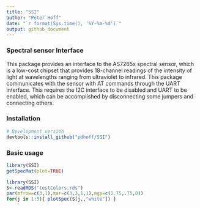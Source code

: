 ```yaml
---
title: "SSI" 
author: "Peter Hoff"
date: "`r format(Sys.time(), '%Y-%m-%d')`"  
output: github_document 
--- 
```



### Spectral sensor Interface

This package provides an interface to the AS7265x spectral sensor, which is a low-cost chipset that provides 18-channel readings of the intensity of light at wavelengths ranging from ultraviolet to infrared. This package communicates with the sensor with AT commands through the UART interface. This requires the I2C interface to be disabled and UART to be enabled, which can be accomplished by disconnecting some jumpers and connecting others. 


### Installation

```r
# Development version 
devtools::install_github("pdhoff/SSI")   
```


### Basic usage

```r
library(SSI) 
getSpecMat(plot=TRUE)
```

```r
library(SSI) 
S<-readRDS("testColors.rds")   
par(mfrow=c(3,1),mar=c(3,3,1,1),mgp=c(1.75,.75,0)) 
for(j in 1:3){ plotSpec(S[j,,"white"]) }
``` 


